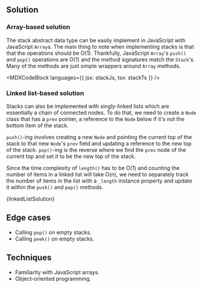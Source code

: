 

## Solution

### Array-based solution

The stack abstract data type can be easily implement in JavaScript with JavaScript `Array`s. The main thing to note when implementing stacks is that that the operations should be O(1). Thankfully, JavaScript `Array`'s `push()` and `pop()` operations are O(1) and the method signatures match the `Stack`'s. Many of the methods are just simple wrappers around `Array` methods.

<MDXCodeBlock languages={{ jsx: stackJs, tsx: stackTs }} />

### Linked list-based solution

Stacks can also be implemented with singly-linked lists which are essentially a chain of connected nodes. To do that, we need to create a `Node` class that has a `prev` pointer, a reference to the `Node` below if it's not the bottom item of the stack.

`push()`-ing involves creating a new `Node` and pointing the current top of the stack to that new `Node`'s `prev` field and updating a reference to the new top of the stack. `pop()`-ing is the reverse where we find the `prev` node of the current top and set it to be the new top of the stack.

Since the time complexity of `length()` has to be O(1) and counting the number of items in a linked list will take O(n), we need to separately track the number of items in the list with a `_length` instance property and update it within the `push()` and `pop()` methods.

<MDXCodeBlock>{linkedListSolution}</MDXCodeBlock>

## Edge cases

- Calling `pop()` on empty stacks.
- Calling `peek()` on empty stacks.

## Techniques

- Familiarity with JavaScript arrays.
- Object-oriented programming.
